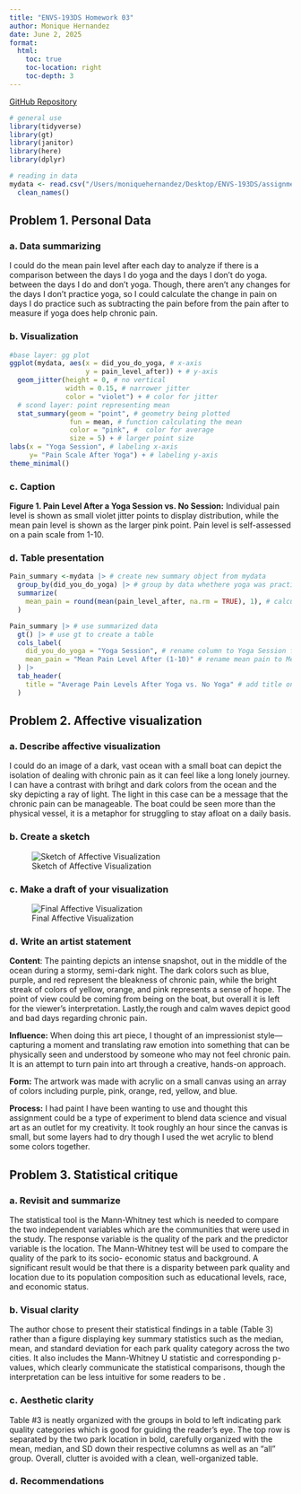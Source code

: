 ```yaml
---
title: "ENVS-193DS Homework 03"
author: Monique Hernandez
date: June 2, 2025
format:
  html:
    toc: true
    toc-location: right
    toc-depth: 3
---
```


[GitHub Repository](https://github.com/moniqueallyson/ENVS-193DS_homework-03.git)

```r

# general use
library(tidyverse)
library(gt)
library(janitor)
library(here)
library(dplyr)

# reading in data
mydata <- read.csv("/Users/moniquehernandez/Desktop/ENVS-193DS/assignment/hw-03/ENVS HW 3/data/Data.csv") |> 
  clean_names()
```

## Problem 1. Personal Data

### a. Data summarizing

I could do the mean pain level after each day to analyze if there is a comparison between the days I do yoga and the days I don't do yoga. between the days I do and don't yoga. Though, there aren't any changes for the days I don't practice yoga, so I could calculate the change in pain on days I do practice such as subtracting the pain before from the pain after to measure if yoga does help chronic pain.

### b. Visualization

```r

#base layer: gg plot
ggplot(mydata, aes(x = did_you_do_yoga, # x-axis
                   y = pain_level_after)) + # y-axis
  geom_jitter(height = 0, # no vertical
              width = 0.15, # narrower jitter
              color = "violet") + # color for jitter
  # scond layer: point representing mean
  stat_summary(geom = "point", # geometry being plotted
               fun = mean, # function calculating the mean
               color = "pink", #  color for average
               size = 5) + # larger point size
labs(x = "Yoga Session", # labeling x-axis
     y= "Pain Scale After Yoga") + # labeling y-axis
theme_minimal()
```

### c. Caption

**Figure 1. Pain Level After a Yoga Session vs. No Session:** Individual pain level is shown as small violet jitter points to display distribution, while the mean pain level is shown as the larger pink point. Pain level is self-assessed on a pain scale from 1-10.

### d. Table presentation

```r

Pain_summary <-mydata |> # create new summary object from mydata
  group_by(did_you_do_yoga) |> # group by data whethere yoga was practiced or not
  summarize(
    mean_pain = round(mean(pain_level_after, na.rm = TRUE), 1), # calculate the mean pain level
  )

Pain_summary |> # use summarized data
  gt() |> # use gt to create a table
  cols_label(
    did_you_do_yoga = "Yoga Session", # rename column to Yoga Session from did you do yoga
    mean_pain = "Mean Pain Level After (1-10)" # rename mean pain to Mean Pain Level After 
  ) |>
  tab_header(
    title = "Average Pain Levels After Yoga vs. No Yoga" # add title on top of the table
  )

```

## Problem 2. Affective visualization

### a. Describe affective visualization

I could do an image of a dark, vast ocean with a small boat can depict the isolation of dealing with chronic pain as it can feel like a long lonely journey. I can have a contrast with brihgt and dark colors from the ocean and the sky depicting a ray of light. The light in this case can be a message that the chronic pain can be manageable. The boat could be seen more than the physical vessel, it is a metaphor for struggling to stay afloat on a daily basis.

### b. Create a sketch

![Sketch of Affective Visualization](sketch-visualization.jpg)

### c. Make a draft of your visualization

![Final Affective Visualization](affective-visualization.jpg)

### d. Write an artist statement

**Content**: The painting depicts an intense snapshot, out in the middle of the ocean during a stormy, semi-dark night. The dark colors such as blue, purple, and red represent the bleakness of chronic pain, while the bright streak of colors of yellow, orange, and pink represents a sense of hope. The point of view could be coming from being on the boat, but overall it is left for the viewer's interpretation. Lastly,the rough and calm waves depict good and bad days regarding chronic pain.

**Influence:** When doing this art piece, I thought of an impressionist style—capturing a moment and translating raw emotion into something that can be physically seen and understood by someone who may not feel chronic pain. It is an attempt to turn pain into art through a creative, hands-on approach.

**Form:** The artwork was made with acrylic on a small canvas using an array of colors including purple, pink, orange, red, yellow, and blue.

**Process:** I had paint I have been wanting to use and thought this assignment could be a type of experiment to blend data science and visual art as an outlet for my creativity. It took roughly an hour since the canvas is small, but some layers had to dry though I used the wet acrylic to blend some colors together.

## Problem 3. Statistical critique

### a. Revisit and summarize

The statistical tool is the Mann-Whitney test which is needed to compare the two independent variables which are the communities that were used in the study. The response variable is the quality of the park and the predictor variable is the location. The Mann-Whitney test will be used to compare the quality of the park to its socio-
economic status and background. A significant result would be that there is a disparity between park quality and location due to its population composition such as educational levels, race, and economic status.

### b. Visual clarity

The author chose to present their statistical findings in a table (Table 3) rather than a figure displaying key summary statistics such as the median, mean, and standard deviation for each park quality category across the two cities. It also includes the Mann-Whitney U statistic and corresponding p-values, which clearly communicate the statistical comparisons, though the interpretation can be less intuitive for some readers to be .

### c. Aesthetic clarity

Table #3 is neatly organized with the groups in bold to left indicating park quality categories which is good for guiding the reader's eye. The top row is separated by the two park location in bold, carefully organized with the mean, median, and SD down their respective columns as well as an "all" group. Overall, clutter is avoided with a clean, well-organized table.

### d. Recommendations



